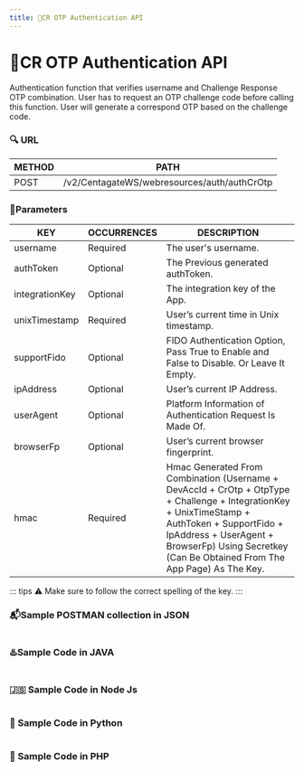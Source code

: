 ```yaml
---
title: 📱CR OTP Authentication API
---
```


# 📱CR OTP Authentication API

Authentication function that verifies username and Challenge Response OTP combination. User has to request an OTP challenge code before calling this function. User will generate a correspond OTP based on the challenge code. 

### 🔍 URL

| **METHOD**   | **PATH**                                                                      | 
| ------------ | ----------------------------------------------------------------------------- | 
| POST         |  /v2/CentagateWS/webresources/auth/authCrOtp                                  |


### 📏Parameters
| KEY            | OCCURRENCES | DESCRIPTION                 |
| -------------- | ----------- | --------------------------- |
| username       | Required    | The user's username.        |
| authToken      | Optional    | The Previous generated authToken.|
| integrationKey | Optional    | The integration key of the App.|
| unixTimestamp  | Required    | User’s current time in Unix timestamp.|
| supportFido    | Optional    | FIDO Authentication Option, Pass True to Enable and False to Disable. Or Leave It Empty.|
| ipAddress      | Optional    | User’s current IP Address.  |
| userAgent      | Optional    | Platform Information of Authentication Request Is Made Of.|
| browserFp      | Optional    | User’s current browser fingerprint.|
| hmac           | Required    | Hmac Generated From Combination (Username + DevAccId + CrOtp + OtpType + Challenge + IntegrationKey + UnixTimeStamp + AuthToken + SupportFido + IpAddress + UserAgent + BrowserFp) Using Secretkey (Can Be Obtained From The App Page) As The Key.|



::: tips
⚠️ Make sure to follow the correct spelling of the key.
:::

### 📬Sample POSTMAN collection in JSON

```json

```

### ♨️Sample Code in JAVA

```java

```

### 🇯‌🇸‌ Sample Code in Node Js

```js

```

### 🐍 Sample Code in Python

```python

```

### 🐘 Sample Code in PHP

```php

```

